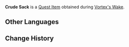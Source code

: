 {{Item Infobox
|id           = 100628
|image        = Item Sack.png
|type         = Quest Items
|description  = A cloth bag made of commonly-found materials. It contains some slightly-damp objects. It might have fallen from a merchant vessel.
|source1      = Obtained during [[Vortex's Wake]]
}}
'''Crude Sack''' is a [[Quest Item]] obtained during [[Vortex's Wake]].

==Other Languages==
{{Other Languages
|default_hidden = 1
|en      = Crude Sack
|zhs     = 粗糙的布袋
|zhs_rm  = Cūcāo de Bùdài
|zht     = 粗糙的布袋
|zht_rm  = Cūcāo de Bùdài
|ja      = 粗末な布袋
|ja_rm   = Somatsu-na Nunobukuro
|ko      = 조잡한 포대
|ko_rm   = 
|es      = Bolsa de tela burda
|fr      = Sacoche grossière
|ru      = Отсыревший мешок
|th      = Crude Sack
|vi      = Túi Đựng Thô Ráp
|de      = Grober Sack
|id      = Karung Kasar
|pt      = Saco Bruto
}}

==Change History==
{{Change History|1.1}}